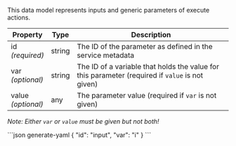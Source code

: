 This data model represents inputs and generic parameters of <DocsLink href="#execute-actions">execute actions</DocsLink>.

| Property             | Type   | Description
| -------------------- | ------ | -----------
| id<br/>*(required)*  | string | The ID of the parameter as defined in the <DocsLink href="#service-metadata">service metadata</DocsLink>
| var<br/>*(optional)* | string | The ID of a variable that holds the value for this parameter (required if `value` is not given)
| value<br />*(optional)* | any | The parameter value (required if `var` is not given)

*Note: Either `var` or `value` must be given but not both!*

<CodeContainer title="Example">
```json generate-yaml
{
  "id": "input",
  "var": "i"
}
```
</CodeContainer>
